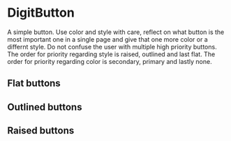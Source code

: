 
<Meta title="Buttons/DigitButton" component={DigitButton} />

# DigitButton

A simple button. Use color and style with care, reflect on what button is the most important one in a single page and give that one more color or a differnt style. Do not confuse the user with multiple high priority buttons. The order for priority regarding style is raised, outlined and last flat. The order for priority regarding color is secondary, primary and lastly none.

## Flat buttons

<Canvas>
    <Story name="Primary flat button">
        <DigitButton primary text="Send" />
    </Story>
    <Story name="Secondary flat button">
        <DigitButton secondary text="Add" />
    </Story>
    <Story name="Flat button">
        <DigitButton disable text="Remove" />
    </Story>
    <Story name="Flat disabled button">
        <DigitButton disabled text="Info" />
    </Story>
</Canvas>

## Outlined buttons

<Canvas>
    <Story name="Primary outlined button">
        <DigitButton outlined primary text="Send" />
    </Story>
    <Story name="Secondary outlined button">
        <DigitButton outlined secondary text="Add" />
    </Story>
    <Story name="Outlined button">
        <DigitButton outlined disable text="Remove" />
    </Story>
    <Story name="Outlined disabled button">
        <DigitButton outlined disabled text="Info" />
    </Story>
</Canvas>

## Raised buttons

<Canvas>
    <Story name="Primary raised button">
        <DigitButton raised primary text="Send" />
    </Story>
    <Story name="Secondary raised button">
        <DigitButton raised secondary text="Add" />
    </Story>
    <Story name="Raised button">
        <DigitButton raised disable text="Remove" />
    </Story>
    <Story name="Raised disabled button">
        <DigitButton raised disabled text="Info" />
    </Story>
</Canvas>

<Props of={DigitButton} />
